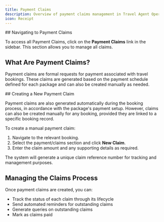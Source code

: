 ```yaml
---
title: Payment Claims
description: Overview of payment claims management in Travel Agent Operations, including creation, tracking, and processing of claims related to travel bookings.
icon: Receipt
---
```



<Steps>
<Step>
## Navigating to Payment Claims

To access all Payment Claims, click on the **Payment Claims** link in the sidebar. This section allows you to manage all claims.

## What Are Payment Claims?

Payment claims are formal requests for payment associated with travel bookings. These claims are generated based on the payment schedule defined for each package and can also be created manually as needed.

</Step>
<Step>
## Creating a New Payment Claim

Payment claims are also generated automatically during the booking process, in accordance with the package's payment setup. However, claims can also be created manually for any booking, provided they are linked to a specific booking record.

To create a manual payment claim:
1. Navigate to the relevant booking.
2. Select the payment/claims section and click **New Claim**.
3. Enter the claim amount and any supporting details as required.

The system will generate a unique claim reference number for tracking and management purposes.
</Step>
<Step>
## Managing the Claims Process

Once payment claims are created, you can:

- Track the status of each claim through its lifecycle
- Send automated reminders for outstanding claims
- Generate queries on outstanding claims
- Mark as claims paid
</Step>
</Steps>
